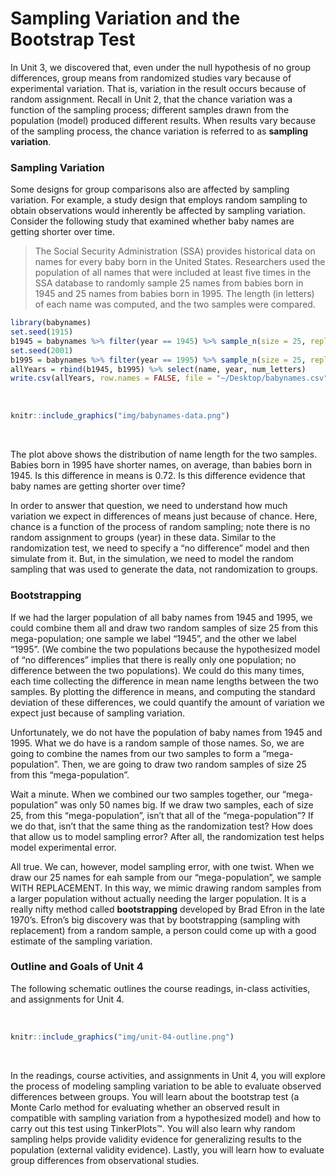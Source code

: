 # Sampling Variation and the Bootstrap Test {-}

In Unit 3, we discovered that, even under the null hypothesis of no group differences, group means from randomized studies vary because of experimental variation. That is, variation in the result occurs because of random assignment. Recall in Unit 2, that the chance variation was a function of the sampling process; different samples drawn from the population (model) produced different results. When results vary because of the sampling process, the chance variation is referred to as **sampling variation**.

### Sampling Variation {-}

Some designs for group comparisons also are affected by sampling variation. For example, a study design that employs random sampling to obtain observations would inherently be affected by sampling variation. Consider the following study that examined whether baby names are getting shorter over time. 

> The Social Security Administration (SSA) provides historical data on names for every baby born in the United States. Researchers used the population of all names that were included at least five times in the SSA database to randomly sample 25 names from babies born in 1945 and 25 names from babies born in 1995. The length (in letters) of each name was computed, and the two samples were compared. 

```r
library(babynames)
set.seed(1915)
b1945 = babynames %>% filter(year == 1945) %>% sample_n(size = 25, replace = FALSE) %>% mutate(num_letters = stringr::str_length(name))
set.seed(2001)
b1995 = babynames %>% filter(year == 1995) %>% sample_n(size = 25, replace = FALSE) %>% mutate(num_letters = stringr::str_length(name))
allYears = rbind(b1945, b1995) %>% select(name, year, num_letters)
write.csv(allYears, row.names = FALSE, file = "~/Desktop/babynames.csv")
```


<br />

```r
knitr::include_graphics("img/babynames-data.png")
```

<br />

The plot above shows the distribution of name length for the two samples. Babies born in 1995 have shorter names, on average, than babies born in 1945. Is this difference in means is 0.72. Is this difference evidence that baby names are getting shorter over time?

In order to answer that question, we need to understand how much variation we expect in differences of means just because of chance. Here, chance is a function of the process of random sampling; note there is no random assignment to groups (year) in these data. Similar to the randomization test, we need to specify a "no difference" model and then simulate from it. But, in the simulation, we need to model the random sampling that was used to generate the data, not randomization to groups.

### Bootstrapping {-}

If we had the larger population of all baby names from 1945 and 1995, we could combine them all and draw two random samples of size 25 from this mega-population; one sample we label "1945", and the other we label "1995". (We combine the two populations because the hypothesized model of "no differences" implies that there is really only one population; no difference between the two populations). We could do this many times, each time collecting the difference in mean name lengths between the two samples. By plotting the difference in means, and computing the standard deviation of these differences, we could quantify the amount of variation we expect just because of sampling variation.

Unfortunately, we do not have the population of baby names from 1945 and 1995. What we do have is a random sample of those names. So, we are going to combine the names from our two samples to form a "mega-population". Then, we are going to draw two random samples of size 25 from this "mega-population". 

Wait a minute. When we combined our two samples together, our "mega-population" was only 50 names big. If we draw two samples, each of size 25, from this "mega-population", isn't that all of the "mega-population"? If we do that, isn't that the same thing as the randomization test? How does that allow us to model sampling error? After all, the randomization test helps model experimental error.

All true. We can, however, model sampling error, with one twist. When we draw our 25 names for eah sample from our "mega-population", we sample WITH REPLACEMENT. In this way, we mimic drawing random samples from a larger population without actually needing the larger population. It is a really nifty method called **bootstrapping** developed by Brad Efron in the late 1970's. Efron's big discovery was that by bootstrapping (sampling with replacement) from a random sample, a person could come up with a good estimate of the sampling variation. 

### Outline and Goals of Unit 4 {-}

The following schematic outlines the course readings, in-class activities, and assignments for Unit 4.

<br />

```r
knitr::include_graphics("img/unit-04-outline.png")
```

<br />

In the readings, course activities, and assignments in Unit 4, you will explore the process of modeling sampling variation to be able to evaluate observed differences between groups. You will learn about the bootstrap test (a Monte Carlo method for evaluating whether an observed result in compatible with sampling variation from a hypothesized model) and how to carry out this test using TinkerPlots&trade;. You will also learn why random sampling helps provide validity evidence for generalizing results to the population (external validity evidence). Lastly, you will learn how to evaluate group differences from observational studies.
